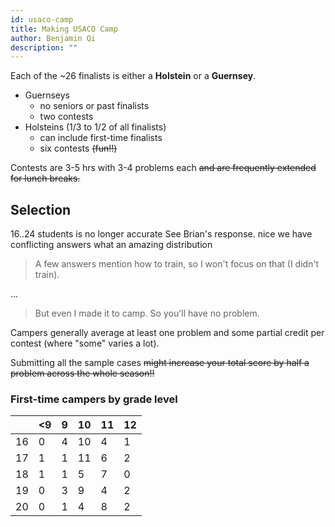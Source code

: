 ```yaml
---
id: usaco-camp
title: Making USACO Camp
author: Benjamin Qi
description: ""
---
```


<resources>
	<resource source="Quora" title="What is it like to attend USACO Camp?" url="https://www.quora.com/What-is-it-like-to-attend-the-USACO-training-camp" starred> </resource>
</resources>

Each of the \~26 finalists is either a **Holstein** or a **Guernsey**. 

 - Guernseys
   - no seniors or past finalists
   - two contests
 - Holsteins (1/3 to 1/2 of all finalists)
   - can include first-time finalists
   - six contests ~~(fun!!)~~

Contests are 3-5 hrs with 3-4 problems each ~~and are frequently extended for lunch breaks.~~

## Selection

<resources>
  <resource source="USACO" title="The Road to the IOI Team" url="http://www.usaco.org/index.php?page=contests" starred>16..24 students is no longer accurate</resource>
  <resource source="Quora"  title="How do I get into USACO Camp?" url="https://www.quora.com/How-do-I-get-into-the-USACO-training-camp" starred>See Brian's response.</resource>
  <resource source="Quora"  title="Is USACO Training Progress used in the selection of USACO Finalists?" url="https://www.quora.com/Is-progress-in-the-USACO-Training-Gateway-used-in-the-selection-of-USACO-finalists">nice we have conflicting answers</resource>
  <resource source="Jelani Nelson" title="2011-20 USACO Camp Unique Participants by State" url="https://tinyurl.com/usacomap">what an amazing distribution</resource>
</resources>

<optional-content title="excerpt from 'How do I get into USACO Camp?'">

> A few answers mention how to train, so I won't focus on that (I didn't train).

...

> But even I made it to camp. So you'll have no problem.
	
</optional-content>

Campers generally average at least one problem and some partial credit per contest (where "some" varies a lot).

<info-block title="Pro Tip">

Submitting all the sample cases ~~might increase your total score by half a problem across the whole season!!~~

</info-block>

### First-time campers by grade level

<center>

|    | <9 | 9 | 10 | 11 | 12 |
|----|----|---|----|----|----|
| 16 | 0  | 4 | 10 | 4  | 1  |
| 17 | 1  | 1 | 11 | 6  | 2  |
| 18 | 1  | 1 | 5  | 7  | 0  |
| 19 | 0  | 3 | 9  | 4  | 2  |
| 20 | 0  | 1 | 4  | 8  | 2  |

</center>
